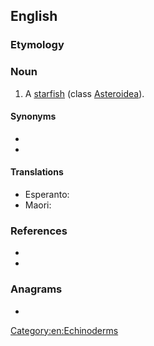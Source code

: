 {{also|seastar|sea-star}}
==English==
{{rfi|en}}
===Etymology===
{{compound|en|sea|star}}

===Noun===
{{en-noun}}

# A [[starfish]] (class [[Asteroidea]]).

====Synonyms====
* {{l|en|starfish}}
* {{l|en|asteroid}}

====Translations====
{{trans-top|starfish}}
* Esperanto: {{t|eo|marstelo}}
* Maori: {{t|mi|pekapeka}}
{{trans-mid}}
{{trans-bottom}}

===References===
* {{R:OneLook}}
* {{pedia}}

===Anagrams===
* {{anagrams|en|a=aaersst|Ae stars|sea rats|searats|tessara-}}

[[Category:en:Echinoderms]]